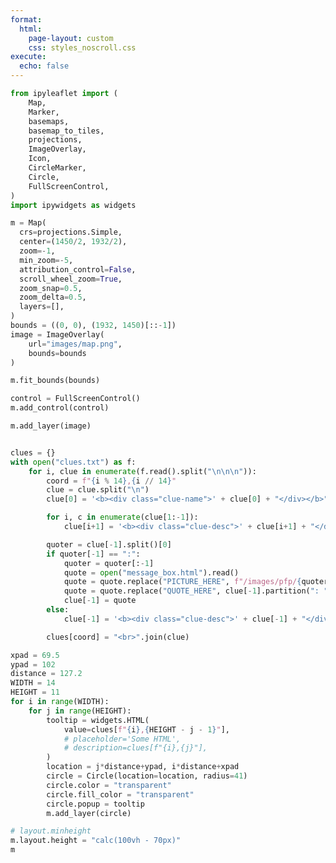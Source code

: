 ```yaml
---
format: 
  html:
    page-layout: custom
    css: styles_noscroll.css
execute:
  echo: false
---
```

```python
from ipyleaflet import (
    Map,
    Marker,
    basemaps,
    basemap_to_tiles,
    projections,
    ImageOverlay,
    Icon,
    CircleMarker,
    Circle,
    FullScreenControl,
)
import ipywidgets as widgets

m = Map(
  crs=projections.Simple,
  center=(1450/2, 1932/2),
  zoom=-1,
  min_zoom=-5,
  attribution_control=False,
  scroll_wheel_zoom=True,
  zoom_snap=0.5,
  zoom_delta=0.5,
  layers=[],
)
bounds = ((0, 0), (1932, 1450)[::-1])
image = ImageOverlay(
    url="images/map.png",
    bounds=bounds
)

m.fit_bounds(bounds)

control = FullScreenControl()
m.add_control(control)

m.add_layer(image)


clues = {}
with open("clues.txt") as f:
    for i, clue in enumerate(f.read().split("\n\n\n")):
        coord = f"{i % 14},{i // 14}"
        clue = clue.split("\n")
        clue[0] = '<b><div class="clue-name">' + clue[0] + "</div></b>"

        for i, c in enumerate(clue[1:-1]):
            clue[i+1] = '<b><div class="clue-desc">' + clue[i+1] + "</div></b>"

        quoter = clue[-1].split()[0]
        if quoter[-1] == ":":
            quoter = quoter[:-1]
            quote = open("message_box.html").read()
            quote = quote.replace("PICTURE_HERE", f"/images/pfp/{quoter}.jpg")
            quote = quote.replace("QUOTE_HERE", clue[-1].partition(": ")[2])
            clue[-1] = quote
        else:
            clue[-1] = '<b><div class="clue-desc">' + clue[-1] + "</div></b>"

        clues[coord] = "<br>".join(clue)

xpad = 69.5
ypad = 102
distance = 127.2
WIDTH = 14
HEIGHT = 11
for i in range(WIDTH):
    for j in range(HEIGHT):
        tooltip = widgets.HTML(
            value=clues[f"{i},{HEIGHT - j - 1}"],
            # placeholder='Some HTML',
            # description=clues[f"{i},{j}"],
        )
        location = j*distance+ypad, i*distance+xpad
        circle = Circle(location=location, radius=41)
        circle.color = "transparent"
        circle.fill_color = "transparent"
        circle.popup = tooltip
        m.add_layer(circle)

# layout.minheight
m.layout.height = "calc(100vh - 70px)"
m
```